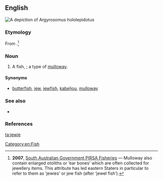 ==English==
[[File:Argyrosomus hololepidotus.jpg|right|thumb|A depiction of ''Argyrosomus hololepidotus'']]
{{wikipedia|Argyrosomus hololepidotus}}
{{wikispecies|Argyrosomus hololepidotus}}
===Etymology===
From {{suffix|jewel|ie|gloss2=diminutive suffix}}.<ref>'''2007''', [http://www.pir.sa.gov.au/fisheries/recreational_fishing/target_species/mulloway South Australian Government PIRSA Fisheries] — Mulloway also contain enlarged otoliths or ‘ear bones’ which are often collected for jewellery items. This attribute has led eastern Staters in particular to refer to them as ‘jewies’ or jew fish (after ‘jewel fish’).</ref>

===Noun===
{{en-noun}}
# {{context|Australia}} A fish, {{taxlink|Argyrosomus hololepidotus|species}}; a type of [[mulloway]].

====Synonyms====
* {{sense|Argyrosomus hololepidotus}} [[butterfish]], [[jew]], [[jewfish]], [[kabeljou]], [[mulloway]]

===See also===
* {{specieslite|Argyrosomus hololepidotus}}

===References===
<references /> 

[[Category:en:Fish]]

[[ta:jewie]]